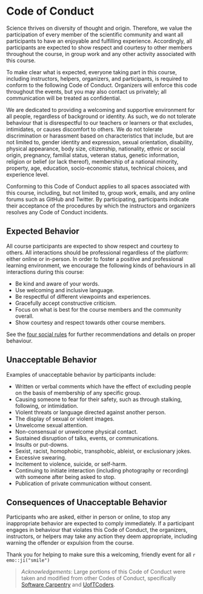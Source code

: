 # Code of Conduct {#conduct}

Science thrives on diversity of thought and origin. Therefore, we value the participation
of every member of the scientific community and want all participants to have an
enjoyable and fulfilling experience. Accordingly, all participants are expected
to show respect and courtesy to other members throughout the course, in group
work and any other activity associated with this course.

To make clear what is expected, everyone taking part in this course, including
instructors, helpers, organizers, and participants, is required to conform to
the following Code of Conduct. Organizers will enforce this code throughout the
events, but you may also contact us privately; all communication will be treated
as confidential.

We are dedicated to providing a welcoming and supportive environment
for all people, regardless of background or identity. As such, we do not
tolerate behaviour that is disrespectful to our teachers or learners or that
excludes, intimidates, or causes discomfort to others. We do not tolerate
discrimination or harassment based on characteristics that include, but are not
limited to, gender identity and expression, sexual orientation, disability,
physical appearance, body size, citizenship, nationality, ethnic or social
origin, pregnancy, familial status, veteran status, genetic information,
religion or belief (or lack thereof), membership of a national minority,
property, age, education, socio-economic status, technical choices, and
experience level.

Conforming to this Code of Conduct applies to all spaces associated with this course,
including, but not limited to, group work, emails, and any online forums such as
GitHub and Twitter. By participating, participants indicate their acceptance of
the procedures by which the instructors and organizers resolves any Code of
Conduct incidents.

## Expected Behavior

All course participants are expected to show respect and courtesy to others. All
interactions should be professional regardless of the platform: either online or
in-person. In order to foster a positive and professional learning environment,
we encourage the following kinds of behaviours in all interactions during this
course:

- Be kind and aware of your words.
- Use welcoming and inclusive language.
- Be respectful of different viewpoints and experiences.
- Gracefully accept constructive criticism.
- Focus on what is best for the course members and the community overall.
- Show courtesy and respect towards other course members.

See the [four social rules](https://www.recurse.com/manual#sub-sec-social-rules)
for further recommendations and details on proper behaviour.

## Unacceptable Behavior

Examples of unacceptable behavior by participants include:

- Written or verbal comments which have the effect of excluding people on the basis of membership of any specific group.
- Causing someone to fear for their safety, such as through stalking, following, or intimidation.
- Violent threats or language directed against another person.
- The display of sexual or violent images.
- Unwelcome sexual attention.
- Non-consensual or unwelcome physical contact.
- Sustained disruption of talks, events, or communications.
- Insults or put-downs.
- Sexist, racist, homophobic, transphobic, ableist, or exclusionary jokes.
- Excessive swearing.
- Incitement to violence, suicide, or self-harm.
- Continuing to initiate interaction (including photography or recording) with someone after being asked to stop.
- Publication of private communication without consent.

## Consequences of Unacceptable Behavior

Participants who are asked, either in person or online, to stop any
inappropriate behavior are expected to comply immediately. If a participant
engages in behaviour that violates this Code of Conduct, the organizers,
instructors, or helpers may take any action they deem appropriate, including
warning the offender or expulsion from the course.

Thank you for helping to make sure this a welcoming, friendly event for all `r emo::ji("smile")`

> *Acknowledgements*: Large portions of this Code of Conduct were taken and modified
from other Codes of Conduct, specifically
[Software Carpentry](https://docs.carpentries.org/topic_folders/policies/code-of-conduct.html)
and [UofTCoders](https://github.com/UofTCoders/studyGroup/blob/gh-pages/codeOfConduct.md).
